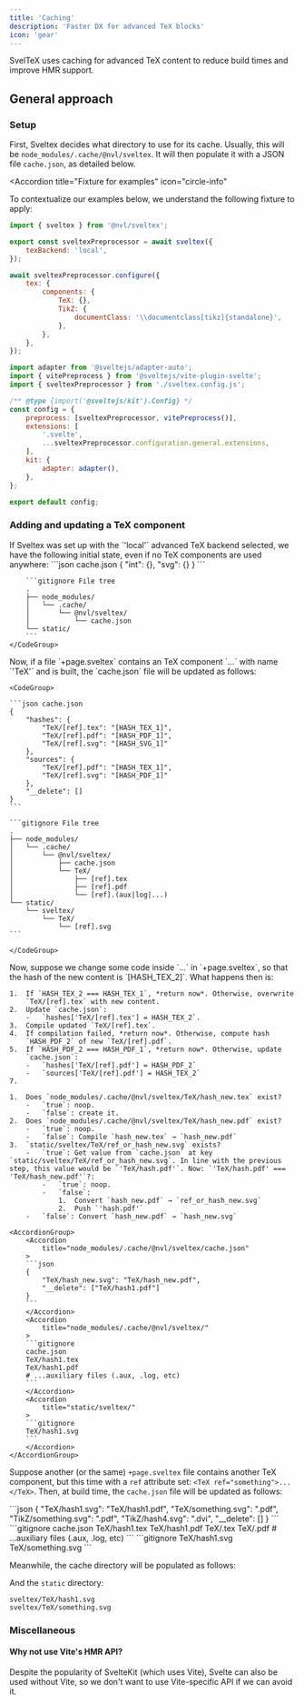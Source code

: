 ```yaml
---
title: 'Caching'
description: 'Faster DX for advanced TeX blocks'
icon: 'gear'
---
```


SvelTeX uses caching for advanced TeX content to reduce build times and improve
HMR support.

## General approach

### Setup

First, Sveltex decides what directory to use for its cache. Usually, this will
be `node_modules/.cache/@nvl/sveltex`. It will then populate it with a
JSON file `cache.json`, as detailed below.

<Accordion
    title="Fixture for examples"
    icon="circle-info"
>
To contextualize our examples below, we understand the following fixture to
apply:
<CodeGroup>

```js sveltex.config.js
import { sveltex } from '@nvl/sveltex';

export const sveltexPreprocessor = await sveltex({
    texBackend: 'local',
});

await sveltexPreprocessor.configure({
    tex: {
        components: {
            TeX: {},
            TikZ: {
                documentClass: '\\documentclass[tikz]{standalone}',
            },
        },
    },
});
```

```js svelte.config.js
import adapter from '@sveltejs/adapter-auto';
import { vitePreprocess } from '@sveltejs/vite-plugin-svelte';
import { sveltexPreprocessor } from './sveltex.config.js';

/** @type {import('@sveltejs/kit').Config} */
const config = {
    preprocess: [sveltexPreprocessor, vitePreprocess()],
    extensions: [
        '.svelte',
        ...sveltexPreprocessor.configuration.general.extensions,
    ],
    kit: {
        adapter: adapter(),
    },
};

export default config;
```

</CodeGroup>
</Accordion>

### Adding and updating a TeX component

<Steps>
<Step title="Initial state">
    If Sveltex was set up with the `'local'` advanced TeX backend selected, we have
    the following initial state, even if no TeX components are used anywhere:
    <CodeGroup>
        ```json cache.json
        {
            "int": {},
            "svg": {}
        }
        ```

        ```gitignore File tree
        .
        ├── node_modules/
        │   └── .cache/
        │       └── @nvl/sveltex/
        │           └── cache.json
        └── static/
        ```
    </CodeGroup>

</Step>
<Step title="Add TeX component">
    Now, if a file `+page.sveltex` contains an TeX component `<TeX>...</TeX>` with name
    `'TeX'` and is built, the `cache.json` file will be updated as follows:

    <CodeGroup>

    ```json cache.json
    {
        "hashes": {
            "TeX/[ref].tex": "[HASH_TEX_1]",
            "TeX/[ref].pdf": "[HASH_PDF_1]",
            "TeX/[ref].svg": "[HASH_SVG_1]"
        },
        "sources": {
            "TeX/[ref].pdf": "[HASH_TEX_1]",
            "TeX/[ref].svg": "[HASH_PDF_1]"
        },
        "__delete": []
    }
    ```

    ```gitignore File tree
    .
    ├── node_modules/
    │   └── .cache/
    │       └── @nvl/sveltex/
    │           ├── cache.json
    │           └── TeX/
    │               ├── [ref].tex
    │               ├── [ref].pdf
    │               └── [ref].(aux|log|...)
    └── static/
        └── sveltex/
            └── TeX/
                └── [ref].svg
    ```

    </CodeGroup>

</Step>
<Step title="Update TeX component content">
    Now, suppose we change some code inside `<TeX>...</TeX>` in `+page.sveltex`,
    so that the hash of the new content is `[HASH_TEX_2]`. What happens then is:

    1.  If `HASH_TEX_2 === HASH_TEX_1`, *return now*. Otherwise, overwrite
        `TeX/[ref].tex` with new content.
    2.  Update `cache.json`:
        -   `hashes['TeX/[ref].tex'] = HASH_TEX_2`.
    3.  Compile updated `TeX/[ref].tex`.
    4.  If compilation failed, *return now*. Otherwise, compute hash
        `HASH_PDF_2` of new `TeX/[ref].pdf`.
    5.  If `HASH_PDF_2 === HASH_PDF_1`, *return now*. Otherwise, update
        `cache.json`:
        -   `hashes['TeX/[ref].pdf'] = HASH_PDF_2`
        -   `sources['TeX/[ref].pdf'] = HASH_TEX_2`
    7.

    1.  Does `node_modules/.cache/@nvl/sveltex/TeX/hash_new.tex` exist?
        -   `true`: noop.
        -   `false`: create it.
    2.  Does `node_modules/.cache/@nvl/sveltex/TeX/hash_new.pdf` exist?
        -   `true`: noop.
        -   `false`: Compile `hash_new.tex` → `hash_new.pdf`
    3.  `static/sveltex/TeX/ref_or_hash_new.svg` exists?
        -   `true`: Get value from `cache.json` at key `static/sveltex/TeX/ref_or_hash_new.svg`. In line with the previous step, this value would be `'TeX/hash.pdf'`. Now: `'TeX/hash.pdf' === 'TeX/hash_new.pdf'`?:
            -   `true`: noop.
            -   `false`:
                1.  Convert `hash_new.pdf` → `ref_or_hash_new.svg`
                2.  Push `'hash.pdf'`
        -   `false`: Convert `hash_new.pdf` → `hash_new.svg`

    <AccordionGroup>
        <Accordion
            title="node_modules/.cache/@nvl/sveltex/cache.json"
        >
        ```json
        {
            "TeX/hash_new.svg": "TeX/hash_new.pdf",
            "__delete": ["TeX/hash1.pdf"]
        }
        ```
        </Accordion>
        <Accordion
            title="node_modules/.cache/@nvl/sveltex/"
        >
        ```gitignore
        cache.json
        TeX/hash1.tex
        TeX/hash1.pdf
        # ...auxiliary files (.aux, .log, etc)
        ```
        </Accordion>
        <Accordion
            title="static/sveltex/"
        >
        ```gitignore
        TeX/hash1.svg
        ```
        </Accordion>
    </AccordionGroup>

</Step>
</Steps>

Suppose another (or the same) `+page.sveltex` file contains another TeX
component, but this time with a `ref` attribute set:
`<TeX ref="something">...</TeX>`. Then, at build time, the `cache.json` file
will be updated as follows:

<AccordionGroup>
<Accordion
    title="node_modules/.cache/@nvl/sveltex/cache.json"
>
```json
{
    "TeX/hash1.svg": "TeX/hash1.pdf",
    "TeX/something.svg": "<hash2>.pdf",
    "TikZ/something.svg": "<hash3>.pdf",
    "TikZ/hash4.svg": "<hash4>.dvi",
    "__delete": []
}
```
</Accordion>
<Accordion
    title="node_modules/.cache/@nvl/sveltex/"
>
```gitignore
cache.json
TeX/hash1.tex
TeX/hash1.pdf
TeX/<hash2>.tex
TeX/<hash2>.pdf
# ...auxiliary files (.aux, .log, etc)
```
</Accordion>
<Accordion
    title="static/sveltex/"
>
```gitignore
TeX/hash1.svg
TeX/something.svg
```
</Accordion>
</AccordionGroup>

Meanwhile, the cache directory will be populated as follows:

And the `static` directory:

```gitignore
sveltex/TeX/hash1.svg
sveltex/TeX/something.svg
```

### Miscellaneous

#### Why not use Vite's HMR API?

Despite the popularity of SvelteKit (which uses Vite), Svelte can also be used
without Vite, so we don't want to use Vite-specific API if we can avoid it.
